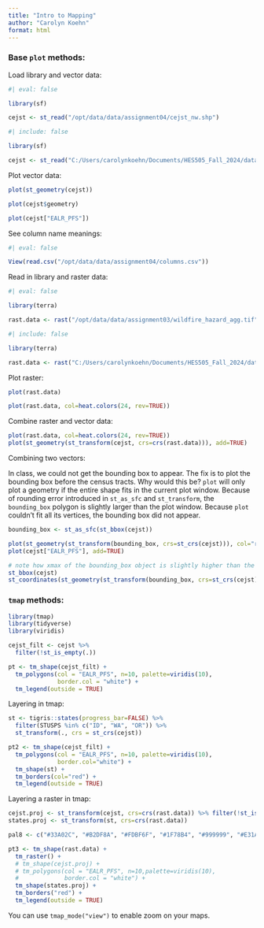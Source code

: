 ```yaml
---
title: "Intro to Mapping"
author: "Carolyn Koehn"
format: html
---
```


### Base `plot` methods:

Load library and vector data:

```r
#| eval: false

library(sf)

cejst <- st_read("/opt/data/data/assignment04/cejst_nw.shp")
```
```r
#| include: false

library(sf)

cejst <- st_read("C:/Users/carolynkoehn/Documents/HES505_Fall_2024/data/2023/assignment04/cejst_nw.shp")
```

Plot vector data:

```r
plot(st_geometry(cejst))

plot(cejst$geometry)

plot(cejst["EALR_PFS"])
```

See column name meanings:

```r
#| eval: false

View(read.csv("/opt/data/data/assignment04/columns.csv"))
```

Read in library and raster data:

```r
#| eval: false

library(terra)

rast.data <- rast("/opt/data/data/assignment03/wildfire_hazard_agg.tif")
```
```r
#| include: false

library(terra)

rast.data <- rast("C:/Users/carolynkoehn/Documents/HES505_Fall_2024/data/2023/assignment03/wildfire_hazard_agg.tif")
```

Plot raster:

```r
plot(rast.data)

plot(rast.data, col=heat.colors(24, rev=TRUE))
```

Combine raster and vector data:

```r
plot(rast.data, col=heat.colors(24, rev=TRUE))
plot(st_geometry(st_transform(cejst, crs=crs(rast.data))), add=TRUE)
```

Combining two vectors:

In class, we could not get the bounding box to appear. The fix is to plot the bounding box before the census tracts. Why would this be? `plot` will only plot a geometry if the entire shape fits in the current plot window. Because of rounding error introduced in `st_as_sfc` and `st_transform`, the `bounding_box` polygon is slightly larger than the plot window. Because `plot` couldn't fit all its vertices, the bounding box did not appear.

```r
bounding_box <- st_as_sfc(st_bbox(cejst))

plot(st_geometry(st_transform(bounding_box, crs=st_crs(cejst))), col="red")
plot(cejst["EALR_PFS"], add=TRUE)

# note how xmax of the bounding_box object is slightly higher than the true xmax
st_bbox(cejst)
st_coordinates(st_geometry(st_transform(bounding_box, crs=st_crs(cejst))))
```

### `tmap` methods:

```r
library(tmap)
library(tidyverse)
library(viridis)

cejst_filt <- cejst %>%
  filter(!st_is_empty(.))

pt <- tm_shape(cejst_filt) +
  tm_polygons(col = "EALR_PFS", n=10, palette=viridis(10),
              border.col = "white") +
  tm_legend(outside = TRUE)
```

Layering in tmap:

```r
st <- tigris::states(progress_bar=FALSE) %>% 
  filter(STUSPS %in% c("ID", "WA", "OR")) %>% 
  st_transform(., crs = st_crs(cejst))

pt2 <- tm_shape(cejst_filt) +
  tm_polygons(col = "EALR_PFS", n=10, palette=viridis(10),
              border.col="white") +
  tm_shape(st) +
  tm_borders(col="red") +
  tm_legend(outside = TRUE)
```

Layering a raster in tmap:

```r
cejst.proj <- st_transform(cejst, crs=crs(rast.data)) %>% filter(!st_is_empty(.))
states.proj <- st_transform(st, crs=crs(rast.data))

pal8 <- c("#33A02C", "#B2DF8A", "#FDBF6F", "#1F78B4", "#999999", "#E31A1C", "#E6E6E6", "#A6CEE3")

pt3 <- tm_shape(rast.data) +
  tm_raster() +
  # tm_shape(cejst.proj) + 
  # tm_polygons(col = "EALR_PFS", n=10,palette=viridis(10),
  #             border.col = "white") + 
  tm_shape(states.proj) +
  tm_borders("red") +
  tm_legend(outside = TRUE)
```

You can use `tmap_mode("view")` to enable zoom on your maps.